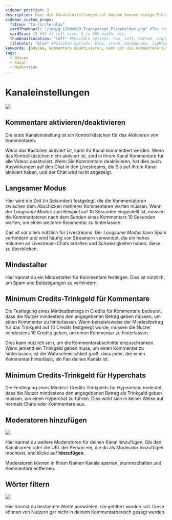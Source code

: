 ---
sidebar_position: 3
description: Über die Kanaleinstellungen auf Odysee können einige Einstellungen vorgenommen werden, welche die Moderation vereinfachen.
sidebar_custom_props:
  faIcon: "fa-circle-play"
  cardThumbnail: "/img/g_1200x600_Transparent_Placeholder.png" #The thumbnail on the category card.
  cardSize: 12 #12 is full size, 6 is 50% width, etc.
  thumbnailLocation: "left" #Possible options: top, left, bottom, right, none
  tileColor: "blue" #Possible options: blue, cream, darkpurple, lightpurple, mauve, orange, pink, none
keywords: [odysee, kommentare deaktivieren, kann ich die kommentare auf Odyse deaktivieren, wie deaktiviere ich kommentare auf odysee, wie füge ich moderatoren hinzu, gibt es eine mod funktion auf odysee, kann man im chat wörter filtern, wie filtere ich den odysee chat, chat moderation auf odysee]
tags:
  - Odysee
  - Kanal
  - Moderation
---

# Kanaleinstellungen

![](/img/en/category-moderation4.png)

## Kommentare aktivieren/deaktivieren

Die erste Kanaleinstellung ist ein Kontrollkästchen für das Aktivieren von Kommentaren.

Wenn das Kästchen aktiviert ist, kann Ihr Kanal kommentiert werden. Wenn das Kontrollkästchen nicht aktiviert ist, sind in Ihrem Kanal Kommentare für alle Videos deaktiviert. Wenn Sie Kommentare deaktivieren, hat dies auch Auswirkungen auf den Chat in den Livestreams, die Sie auf Ihrem Kanal aktiviert haben, und der Chat wird nicht angezeigt.

## Langsamer Modus

Hier wird die Zeit (in Sekunden) festgelegt, die die Kommentatoren zwischen dem Abschicken mehrerer Kommentaren warten müssen. Wenn der *Langsame Modus* zum Beispiel auf 10 Sekunden eingestellt ist, müssen die Kommentatoren nach dem Senden eines Kommentars 10 Sekunden warten, um einen weiteren Kommentar zu hinterlassen.

Das ist vor allem nützlich für Livestreams. Der *Langsame Modus* kann Spam verhindern und wird häufig von Streamern verwendet, die ein hohes Volumen an Livestream-Chats erhalten und Schwierigkeiten haben, diese zu überblicken. 

## Mindestalter

Hier kannst du ein Mindestalter für Kommentare festlegen. Dies ist nützlich, um Spam und Belästigungen zu verhindern.

## Minimum Credits-Trinkgeld für Kommentare

Die Festlegung eines Mindestbetrags in Credits für Kommentare bedeutet, dass die Nutzer mindestens den angegebenen Betrag geben müssen, um einen Kommentar zu hinterlassen. Wenn beispielsweise der Mindestbetrag für das Trinkgeld auf 10 Credits festgelegt wurde, müssen die Nutzer mindestens 10 Credits geben, um einen Kommentar zu hinterlassen.

Dies kann nützlich sein, um die Kommentarabschnitte einzuschränken. Wenn jemand ein Trinkgeld geben muss, um einen Kommentar zu hinterlassen, ist die Wahrscheinlichkeit groß, dass jeder, der einen Kommentar hinterlässt, ein Fan deines Kanals ist. 

## Minimum Credits-Trinkgeld für Hyperchats

Die Festlegung eines Mindest-Credits-Trinkgelds für Hyperchats bedeutet, dass die Nutzer mindestens den angegebenen Betrag als Trinkgeld geben müssen, um einen Hyperchat zu führen. Dies wirkt sich in keiner Weise auf normale Chats oder Kommentare aus.

## Moderatoren hinzufügen

![](/img/en/category-moderation5.png)

Hier kannst du weitere Moderatoren für deinen Kanal hinzufügen. Gib den Kanalnamen oder die URL der Person ein, die du als Moderator hinzufügen möchtest, und klicke auf **hinzufügen**.

Moderatoren können in Ihrem Namen Kanäle sperren, stummschalten und Kommentare entfernen.

## Wörter filtern 

![](/img/en/category-moderation6.png)

Hier kannst du bestimmte Worte auswählen, die gefiltert werden soll. Diese können von Nutzern gar nicht in deinem Kommentarbereich gesagt werden. 
